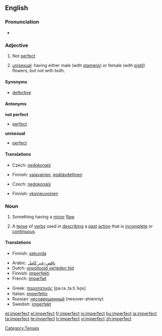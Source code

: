 ==English==

===Pronunciation===
* {{a|US}} {{IPA|/ɪmˈpɝːfɪkt/|/ɪmˈpɝːfɛkt/}}
*: {{audio|en-us-imperfect.ogg|Audio (US)}}

===Adjective===
{{en-adj}}

# Not [[perfect]]
# {{botany}} [[unisexual]]: having either male (with [[stamen]]s) or female (with [[pistil]]) flowers, but not with both.

====Synonyms====
* [[defective]]

====Antonyms====
'''not perfect'''
* [[perfect]]
'''unisexual'''
* [[perfect]]

====Translations====
{{trans-top|not perfect}}
* Czech: [[nedokonalý]] {{m}}
{{trans-mid}}
* Finnish: [[vajavainen]], [[epätäydellinen]]
{{trans-bottom}}

{{trans-top|unisexual}}
* Czech: [[nedokonalý]] {{m}}
{{trans-mid}}
* Finnish: [[yksineuvoinen]]
{{trans-bottom}}

===Noun===
{{en-noun}}

# Something having a [[minor]] [[flaw]]
# {{grammar}} A [[tense]] of [[verbs]] used in [[describing]] a [[past]] [[action]] that is [[incomplete]] or [[continuous]].

====Translations====
{{trans-top|something having a minor flaw}}
* Finnish: [[sekunda]]
{{trans-mid}}
{{trans-bottom}}

{{trans-top|past tense}}
* Arabic: [[ناقص-غير كامل]]
* Dutch: [[onvoltooid verleden tijd]] {{m}}
* Finnish: [[imperfekti]]
* French: [[imparfait]] {{m}}
{{trans-mid}}
* Greek: [[παρατατικός]] [pa.ra.ˌta.ti.ˈko̞s] {{m}}
* Italian: [[imperfetto]] {{m}}
* Russian: [[несовершенный]] (nesover-shienniy) {{m}}
* Swedish: [[imperfekt]]
{{trans-bottom}}

[[Category:Tenses]]

[[et:imperfect]]
[[el:imperfect]]
[[fr:imperfect]]
[[io:imperfect]]
[[hu:imperfect]]
[[ja:imperfect]]
[[ta:imperfect]]
[[te:imperfect]]
[[tr:imperfect]]
[[vi:imperfect]]
[[zh:imperfect]]